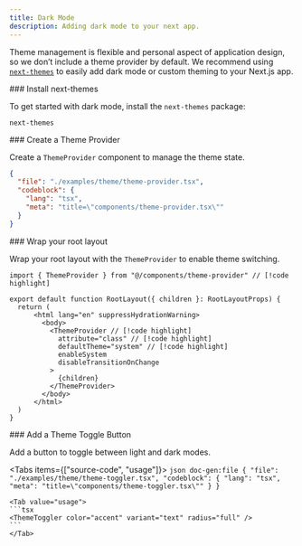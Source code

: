 ```yaml
---
title: Dark Mode
description: Adding dark mode to your next app.
---
```



Theme management is flexible and personal aspect of application design, so we don’t include a theme provider by default. We recommend using [`next-themes`](https://www.npmjs.com/package/next-themes) to easily add dark mode or custom theming to your Next.js app.

<Steps>
  <Step>
  ### Install next-themes

  To get started with dark mode, install the `next-themes` package:

  ```package-install
  next-themes
  ```
  </Step>
  <Step>
  ### Create a Theme Provider

  Create a `ThemeProvider` component to manage the theme state.
  
  ```json doc-gen:file
  {
    "file": "./examples/theme/theme-provider.tsx",
    "codeblock": {
      "lang": "tsx",
      "meta": "title=\"components/theme-provider.tsx\""
    }
  }
  ```
  </Step>
  <Step>
  ### Wrap your root layout

  Wrap your root layout with the `ThemeProvider` to enable theme switching.

  ```tsx
  import { ThemeProvider } from "@/components/theme-provider" // [!code highlight]

  export default function RootLayout({ children }: RootLayoutProps) {
    return (
        <html lang="en" suppressHydrationWarning>
          <body>
            <ThemeProvider // [!code highlight]
              attribute="class" // [!code highlight]
              defaultTheme="system" // [!code highlight]
              enableSystem
              disableTransitionOnChange
            >
              {children}
            </ThemeProvider>
          </body>
        </html>
    )
  }
  ```
  
  </Step>
  <Step>
  ### Add a Theme Toggle Button

  Add a button to toggle between light and dark modes.

  <ComponentPreview>
    <ThemeToggler color="accent" variant="text" radius="full" />
  </ComponentPreview>

  <Tabs items={["source-code", "usage"]}>
    <Tab value="source-code">
    ```json doc-gen:file
    {
      "file": "./examples/theme/theme-toggler.tsx",
      "codeblock": {
        "lang": "tsx",
        "meta": "title=\"components/theme-toggler.tsx\""
      }
    }
    ```
    </Tab>
  
    <Tab value="usage">
    ```tsx
    <ThemeToggler color="accent" variant="text" radius="full" />
    ```
    </Tab>
  </Tabs>
  </Step>
</Steps>